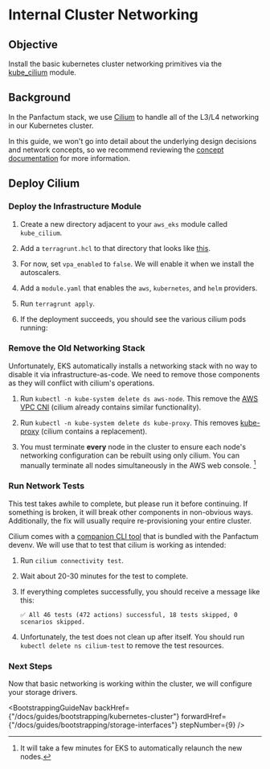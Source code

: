 

# Internal Cluster Networking

## Objective

Install the basic kubernetes cluster networking primitives via the [kube\_cilium](/docs/reference/infrastructure-modules/kube_cilium)
module.

## Background

In the Panfactum stack, we use [Cilium](https://docs.cilium.io) to handle all of the L3/L4 networking in our Kubernetes cluster.

In this guide, we won't go into detail about the underlying design decisions and network concepts, so
we recommend reviewing the [concept documentation](/docs/concepts/networking/cluster-networking) for more
information.

## Deploy Cilium

### Deploy the Infrastructure Module

1. Create a new directory adjacent to your `aws_eks` module called `kube_cilium`.

2. Add a `terragrunt.hcl` to that directory that looks like [this](https://github.com/Panfactum/stack/blob/__currentPanfactumVersion__/packages/reference/environments/production/us-east-2/kube_cilium/terragrunt.hcl).

3. For now, set `vpa_enabled` to `false`. We will enable it when we install the autoscalers.

4. Add a `module.yaml` that enables the `aws`, `kubernetes`, and `helm` providers.

5. Run `terragrunt apply`.

6. If the deployment succeeds, you should see the various cilium pods running:

   <MarkdownImage src={ciliumLaunchImg} alt="Cilium launched successfully" />

### Remove the Old Networking Stack

Unfortunately, EKS automatically installs a networking stack with no way to disable
it via infrastructure-as-code. We need to remove those components as they will conflict with cilium's operations.

1. Run `kubectl -n kube-system delete ds aws-node`. This remove the [AWS VPC CNI](https://docs.aws.amazon.com/eks/latest/userguide/managing-vpc-cni.html) (cilium
   already contains similar functionality).

2. Run `kubectl -n kube-system delete ds kube-proxy`. This removes [kube-proxy](https://kubernetes.io/docs/reference/command-line-tools-reference/kube-proxy/)
   (cilium contains a replacement).

3. You must terminate **every** node in the cluster to ensure each node's networking configuration can be
   rebuilt using only cilium. You can manually terminate all nodes simultaneously in the AWS web console. [^1]

[^1]: It will take a few minutes for EKS to automatically relaunch the new nodes.

### Run Network Tests

<MarkdownAlert severity="warning">
  This test takes awhile to complete, but please run it before continuing. If something is broken,
  it will break other components in non-obvious ways. Additionally, the fix will usually require
  re-provisioning your entire cluster.
</MarkdownAlert>

Cilium comes with a [companion CLI tool](https://github.com/cilium/cilium-cli) that is bundled with the Panfactum devenv.
We will use that to test that cilium is working as intended:

1. Run `cilium connectivity test`.

2. Wait about 20-30 minutes for the test to complete.

3. If everything completes successfully, you should receive a message like this:

   ```shell-session
   ✅ All 46 tests (472 actions) successful, 18 tests skipped, 0 scenarios skipped.
   ```

4. Unfortunately, the test does not clean up after itself. You should run `kubectl delete ns cilium-test` to remove
   the test resources.

### Next Steps

Now that basic networking is working within the cluster, we will configure your storage
drivers.

<BootstrappingGuideNav backHref={"/docs/guides/bootstrapping/kubernetes-cluster"} forwardHref={"/docs/guides/bootstrapping/storage-interfaces"} stepNumber={9} />
